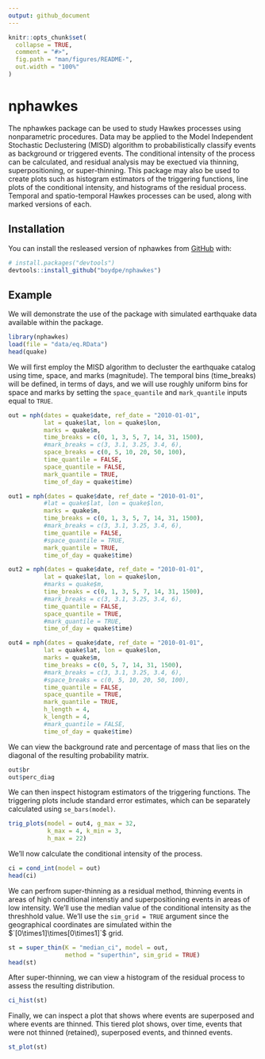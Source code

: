 ```yaml
---
output: github_document
---
```


<!-- README.md is generated from README.Rmd. Please edit that file -->

```r
knitr::opts_chunk$set(
  collapse = TRUE,
  comment = "#>",
  fig.path = "man/figures/README-",
  out.width = "100%"
)
```

# nphawkes

<!-- badges: start -->
<!-- badges: end -->

The nphawkes package can be used to study Hawkes processes using nonparametric procedures. Data may be applied to the Model Independent Stochastic Declustering (MISD) algorithm to probabilistically classify events as background or triggered events. The conditional intensity of the process can be calculated, and residual analysis may be exectued via thinning, superpositioning, or super-thinning. This package may also be used to create plots such as histogram estimators of the triggering functions, line plots of the conditional intensity, and histograms of the residual process. Temporal and spatio-temporal Hawkes processes can be used, along with marked versions of each. 

## Installation

<!-- You can install the released version of nphawkes from [CRAN](https://CRAN.R-project.org) with: -->

You can install the resleased version of nphawkes from [GitHub](https://github.com/) with:

``` r
# install.packages("devtools")
devtools::install_github("boydpe/nphawkes")

```
## Example

We will demonstrate the use of the package with simulated earthquake data available within the package. 

```r
library(nphawkes)
load(file = "data/eq.RData")
head(quake)
```

We will first employ the MISD algorithm to decluster the earthquake catalog using time, space, and marks (magnitude). The temporal bins (time_breaks) will be defined, in terms of days, and we will use roughly uniform bins for space and marks by setting the `space_quantile` and `mark_quantile` inputs equal to `TRUE`. 

```r
out = nph(dates = quake$date, ref_date = "2010-01-01",
          lat = quake$lat, lon = quake$lon,
          marks = quake$m,
          time_breaks = c(0, 1, 3, 5, 7, 14, 31, 1500),
          #mark_breaks = c(3, 3.1, 3.25, 3.4, 6),
          space_breaks = c(0, 5, 10, 20, 50, 100),
          time_quantile = FALSE,
          space_quantile = FALSE,
          mark_quantile = TRUE,
          time_of_day = quake$time)

out1 = nph(dates = quake$date, ref_date = "2010-01-01",
          #lat = quake$lat, lon = quake$lon,
          marks = quake$m, 
          time_breaks = c(0, 1, 3, 5, 7, 14, 31, 1500),
          #mark_breaks = c(3, 3.1, 3.25, 3.4, 6),
          time_quantile = FALSE,
          #space_quantile = TRUE,
          mark_quantile = TRUE,
          time_of_day = quake$time)

out2 = nph(dates = quake$date, ref_date = "2010-01-01",
          lat = quake$lat, lon = quake$lon,
          #marks = quake$m,
          time_breaks = c(0, 1, 3, 5, 7, 14, 31, 1500),
          #mark_breaks = c(3, 3.1, 3.25, 3.4, 6),
          time_quantile = FALSE,
          space_quantile = TRUE,
          #mark_quantile = TRUE,
          time_of_day = quake$time)

out4 = nph(dates = quake$date, ref_date = "2010-01-01",
          lat = quake$lat, lon = quake$lon,
          marks = quake$m,
          time_breaks = c(0, 5, 7, 14, 31, 1500),
          #mark_breaks = c(3, 3.1, 3.25, 3.4, 6),
          #space_breaks = c(0, 5, 10, 20, 50, 100),
          time_quantile = FALSE,
          space_quantile = TRUE,
          mark_quantile = TRUE,
          h_length = 4,
          k_length = 4,
          #mark_quantile = FALSE,
          time_of_day = quake$time)

```

We can view the background rate and percentage of mass that lies on the diagonal of the resulting probability matrix. 

```r
out$br
out$perc_diag
```

We can then inspect histogram estimators of the triggering functions. The triggering plots include standard error estimates, which can be separately calculated using `se_bars(model)`. 

```r
trig_plots(model = out4, g_max = 32,
           k_max = 4, k_min = 3,  
           h_max = 22)
```

We'll now calculate the conditional intensity of the process. 

```r
ci = cond_int(model = out)
head(ci)
```

We can perfrom super-thinning as a residual method, thinning events in areas of high conditional intenstiy and superpositioning events in areas of low intensity. We'll use the median value of the conditional intensity as the threshhold value. We'll use the `sim_grid = TRUE` argument since the geographical coordinates are simulated within the $`[0\times1]\times[0\times1]`$ grid. 
 

```r
st = super_thin(K = "median_ci", model = out,
                method = "superthin", sim_grid = TRUE)
head(st)
```

After super-thinning, we can view a histogram of the residual process to assess the resulting distribution.

```r
ci_hist(st)
```

Finally, we can inspect a plot that shows where events are superposed and where events are thinned. This tiered plot shows, over time, events that were not thinned (retained), superposed events, and thinned events. 

```r
st_plot(st)
```



